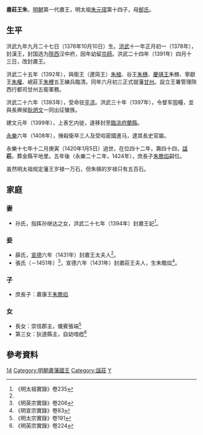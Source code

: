 '''肅莊王朱{{ruby|楧|-{zh-cn:yǎng;zh-tw:ㄧㄤˇ;zh-hk:joeng<sup>1</sup>;}-}}'''{{BD|1376年|10月10日|1420年|1月5日|catIdx=朱}}，[[明朝|明朝]]第一代肅王，明太祖[[朱元璋|朱元璋]]第十四子，母[[郜氏_(朱元璋)|郜氏]]。

==生平==
洪武九年九月二十七日（1376年10月10日）生。[[洪武|洪武]]十一年正月初一（1378年），封漢王，封国选为[[陝西|陝西]]汉中府，因年幼留[[京師|京師]]。洪武二十四年（1391年）四月十三日，改封肅王。

洪武二十五年（1392年），與衛王（遼简王）[[朱植|朱植]]、谷王[[朱橞|朱橞]]、[[慶靖王|慶靖王]]朱㮵、寧獻王[[朱權|朱權]]、岷莊王[[朱楩|朱楩]]五王練兵臨清。同年六月初三正式就藩[[甘州_(古代)|甘州]]。設立王署管理陝西行都司甘州五衛軍務。

洪武二十六年（1393年），受命驻[[平凉|平凉]]。洪武三十年（1397年），令督军囤糧，並與長興侯[[耿炳文|耿炳文]]一同出征蠻族。

建文元年（1399年），上表乞内徙，遂移封至[[臨洮府|臨洮府]][[蘭縣|蘭縣]]。

[[永樂|永樂]]六年（1408年），捶殺衛卒三人及受哈密國進马，逮其長史官屬。

永樂十七年十二月庚寅（1420年1月5日）過世，在位四十二年，壽四十四，[[諡|諡]]'''莊'''。葬金縣平地里。五年後（永樂二十二年，1424年），庶長子[[朱贍焰|朱贍焰]]嗣位。

虽然明太祖规定藩王岁禄一万石，但朱楧的岁禄只有五百石。

==家庭==
===妻===
*孙氏，指挥孙继达之女，洪武二十七年（1394年）封肅王妃<ref>《明太祖實錄》卷235</ref>。

===妾===
*薛氏，[[宣德|宣德]]六年（1431年）封肅王太夫人<ref name=x83/>。
*張氏（－1451年）<ref>《明英宗實錄》卷206</ref>，宣德六年（1431年）封肅莊王夫人，生朱贍焰<ref name=x83>《明宣宗實錄》卷83</ref>。

===子===
*庶長子：肅康王[[朱贍焰|朱贍焰]]

===女===
*長女：崇信郡主，儀賓張端<ref>《明太宗實錄》卷191</ref>
*第三女：狄道縣主，自幼喑瘂<ref>《明英宗實錄》卷224</ref>

==參考資料==
{{reflist|2}}

{{s-start}}
{{s-none|無|[[明太祖|明太祖]]封之}}
{{s-ttl|title=[[明朝藩王列表_(肅王系)|明肅國國王]]|years=1378年－1420年}}
{{s-aft|after=子康王[[朱贍焰|朱贍焰]]}}
{{end}} 
{{明太祖皇室|nocat}}
[[Category:明太祖皇子|14]]
[[Category:明朝肅藩國王|Category:明朝肅藩國王]]
[[Category:諡莊|Category:諡莊]]
[[Category:朱姓|Y]]